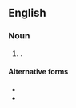 ==English==

===Noun===
{{head|en|noun form}}

# {{plural of|en|hajji}}.

====Alternative forms====
* {{l|en|haggis}}
* {{l|en|hajis}}